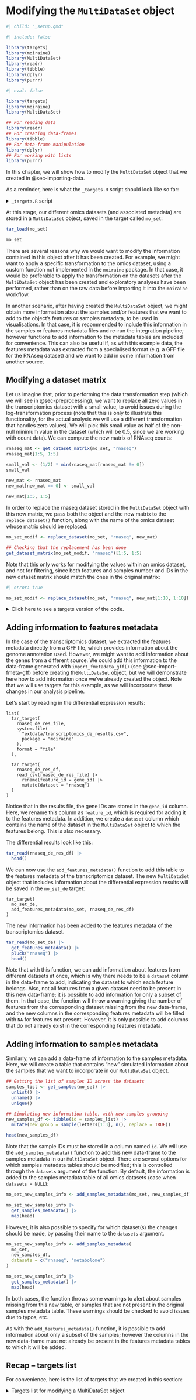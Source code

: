 # Modifying the `MultiDataSet` object {#sec-modifying-multidataset}

```r
#| child: "_setup.qmd"
```

```r
#| include: false

library(targets)
library(moiraine)
library(MultiDataSet)
library(readr)
library(tibble)
library(dplyr)
library(purrr)
```

```r
#| eval: false

library(targets)
library(moiraine)
library(MultiDataSet)

## For reading data
library(readr)
## For creating data-frames
library(tibble)
## For data-frame manipulation
library(dplyr)
## For working with lists
library(purrr)
```


In this chapter, we will show how to modify the `MultiDataSet` object that we created in @sec-importing-data.

As a reminder, here is what the `_targets.R` script should look like so far:

<details>
  <summary>`_targets.R` script</summary>
  
```r
#| echo: false
#| results: asis

knitr::current_input() |> 
  get_previous_content() |> 
  cat()
```
</details>


At this stage, our different omics datasets (and associated metadata) are stored in a `MultiDataSet` object, saved in the target called `mo_set`:

```r
tar_load(mo_set)

mo_set
```

There are several reasons why we would want to modify the information contained in this object after it has been created. For example, we might want to apply a specific transformation to the omics dataset, using a custom function not implemented in the `moiraine` package. In that case, it would be preferable to apply the transformation on the datasets after the `MultiDataSet` object has been created and exploratory analyses have been performed, rather than on the raw data before importing it into the `moiraine` workflow. 

In another scenario, after having created the `MultiDataSet` object, we might obtain more information about the samples and/or features that we want to add to the object's features or samples metadata, to be used in visualisations. In that case, it is recommended to include this information in the samples or features metadata files and re-run the integration pipeline; however functions to add information to the metadata tables are included for convenience. This can also be useful if, as with this example data, the features metadata was extracted from a specialised format (e.g. a GFF file for the RNAseq dataset) and we want to add in some information from another source.

## Modifying a dataset matrix

Let us imagine that, prior to performing the data transformation step (which we will see in @sec-preprocessing), we want to replace all zero values in the transcriptomics dataset with a small value, to avoid issues during the log-transformation process (note that this is only to illustrate this functionality, for the actual analysis we will use a different transformation that handles zero values). We will pick this small value as half of the non-null minimum value in the dataset (which will be 0.5, since we are working with count data). We can compute the new matrix of RNAseq counts:

```r
rnaseq_mat <- get_dataset_matrix(mo_set, "rnaseq")
rnaseq_mat[1:5, 1:5]

small_val <- (1/2) * min(rnaseq_mat[rnaseq_mat != 0])
small_val

new_mat <- rnaseq_mat
new_mat[new_mat == 0] <- small_val

new_mat[1:5, 1:5]
```

In order to replace the rnaseq dataset stored in the `MultiDataSet` object with this new matrix, we pass both the object and the new matrix to the `replace_dataset()` function, along with the name of the omics dataset whose matrix should be replaced:

```r
mo_set_modif <- replace_dataset(mo_set, "rnaseq", new_mat)

## Checking that the replacement has been done
get_dataset_matrix(mo_set_modif, "rnaseq")[1:5, 1:5]
```


Note that this only works for modifying the values within an omics dataset, and not for filtering, since both features and samples number and IDs in the new dataset matrix should match the ones in the original matrix:

```r
#| error: true

mo_set_modif <- replace_dataset(mo_set, "rnaseq", new_mat[1:10, 1:10])
```

<details>
  <summary>Click here to see a targets version of the code.</summary>

::: {.targets-chunk}
```targets
list(
  ## Replacing zero values in RNAseq dataset
  ## (note that it is more tidy to write a function for that and call it here)
  tar_target(
    rnaseq_mat_nozero,
    {
      rnaseq_mat <- get_dataset_matrix(mo_set, "rnaseq")
      small_val <- (1/2) * min(rnaseq_mat[rnaseq_mat != 0])
      new_mat <- rnaseq_mat
      new_mat[new_mat == 0] <- small_val

      new_mat
    }
  ),

  ## Replacing RNAseq dataset in MultiDataSet object
  tar_target(
    mo_set_rnaseq_nozero,
    replace_dataset(mo_set, "rnaseq", rnaseq_mat_nozero)
  )
)
```
:::
</details>


## Adding information to features metadata

In the case of the transcriptomics dataset, we extracted the features metadata directly from a GFF file, which provides information about the genome annotation used. However, we might want to add information about the genes from a different source. We could add this information to the data-frame generated with `import_fmetadata_gff()` (see @sec-import-fmeta-gff) before creating the`MultiDataSet` object, but we will demonstrate here how to add information once we've already created the object. Note that we will use targets for this example, as we will incorporate these changes in our analysis pipeline.

Let's start by reading in the differential expression results:

::: {.targets-chunk}
```targets
list(
  tar_target(
    rnaseq_de_res_file,
    system.file(
      "extdata/transcriptomics_de_results.csv",
      package = "moiraine"
    ),
    format = "file"
  ),

  tar_target(
    rnaseq_de_res_df,
    read_csv(rnaseq_de_res_file) |>
      rename(feature_id = gene_id) |>
      mutate(dataset = "rnaseq")
  )
)
```
:::

Notice that in the results file, the gene IDs are stored in the `gene_id` column. Here, we rename this column as `feature_id`, which is required for adding it to the features metadata. In addition, we create a `dataset` column which contains the name of the dataset in the `MultiDataSet` object to which the features belong. This is also necessary.

The differential results look like this:

```r
tar_read(rnaseq_de_res_df) |>
  head()
```

We can now use the `add_features_metadata()` function to add this table to the features metadata of the transcriptomics dataset. The new `MultiDataSet` object that includes information about the differential expression results will be saved in the `mo_set_de` target:

::: {.targets-chunk}
```targets
tar_target(
  mo_set_de,
  add_features_metadata(mo_set, rnaseq_de_res_df)
)
```
:::

The new information has been added to the features metadata of the transcriptomics dataset.

```r
tar_read(mo_set_de) |>
  get_features_metadata() |>
  pluck("rnaseq") |>
  head()
```

Note that with this function, we can add information about features from different datasets at once, which is why there needs to be a `dataset` column in the data-frame to add, indicating the dataset to which each feature belongs. Also, not all features from a given dataset need to be present in this new data-frame; it is possible to add information for only a subset of them. In that case, the function will throw a warning giving the number of features from the corresponding dataset missing from the new data-frame, and the new columns in the corresponding features metadata will be filled with `NA` for features not present. However, it is only possible to add columns that do not already exist in the corresponding features metadata.


## Adding information to samples metadata

Similarly, we can add a data-frame of information to the samples metadata. Here, we will create a table that contains "new" simulated information about the samples that we want to incorporate in our `MultiDataSet` object.

```r
## Getting the list of samples ID across the datasets
samples_list <- get_samples(mo_set) |>
  unlist() |>
  unname() |>
  unique()

## Simulating new information table, with new samples grouping
new_samples_df <- tibble(id = samples_list) |>
  mutate(new_group = sample(letters[1:3], n(), replace = TRUE))

head(new_samples_df)
```

Note that the sample IDs must be stored in a column named `id`. We will use the `add_samples_metadata()` function to add this new data-frame to the samples metadata in our `MultiDataSet` object. There are several options for which samples metadata tables should be modified; this is controlled through the `datasets` argument of the function. By default, the information is added to the samples metadata table of all omics datasets (case when `datasets = NULL`):

```r
mo_set_new_samples_info <- add_samples_metadata(mo_set, new_samples_df)

mo_set_new_samples_info |>
  get_samples_metadata() |>
  map(head)
```

However, it is also possible to specify for which dataset(s) the changes should be made, by passing their name to the `datasets` argument.


```r
mo_set_new_samples_info <- add_samples_metadata(
  mo_set, 
  new_samples_df, 
  datasets = c("rnaseq", "metabolome")
)

mo_set_new_samples_info |>
  get_samples_metadata() |>
  map(head)
```

In both cases, the function throws some warnings to alert about samples missing from this new table, or samples that are not present in the original samples metadata table. These warnings should be checked to avoid issues due to typos, etc.

As with the `add_features_metadata()` function, it is possible to add information about only a subset of the samples; however the columns in the new data-frame must not already be present in the features metadata tables to which it will be added.


## Recap -- targets list

For convenience, here is the list of targets that we created in this section:

<details>
  <summary>Targets list for modifying a MultiDataSet object</summary>

::: {.targets-chunk}
```targets
list(
  ## RNAseq differential expression results file
  tar_target(
    rnaseq_de_res_file,
    system.file(
      "extdata/transcriptomics_de_results.csv",
      package = "moiraine"
    ),
    format = "file"
  ),

  ## Reading the RNAseq differential expression results
  tar_target(
    rnaseq_de_res_df,
    read_csv(rnaseq_de_res_file) |>
      rename(feature_id = gene_id) |>
      mutate(dataset = "rnaseq")
  ),

  ## Adding the differential expression results to the MultiDataSet object
  tar_target(
    mo_set_de,
    add_features_metadata(mo_set, rnaseq_de_res_df)
  )
)
```
:::
</details>
